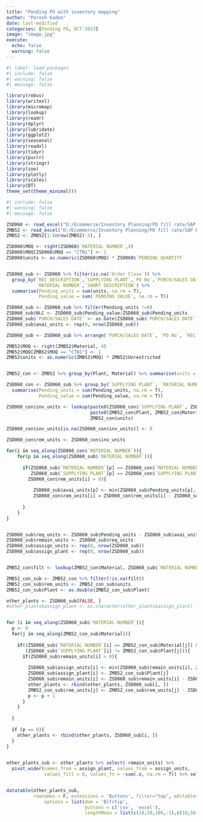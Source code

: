 ```yaml
---
title: "Pending PO with inventory mapping"
author: "Paresh Kadoo"
date: last-modified
categories: [Pending PO, OCT-2023]
image: "image.jpg"
execute:
  echo: false
  warning: false
---
```


```r
#| label: load-packages
#| include: false 
#| warning: false
#| message: false

library(rebus)
library(writexl)
library(micromap)
library(lookup)
library(readr)
library(dplyr)
library(lubridate)
library(ggplot2)
library(seasonal)
library(readxl)
library(tidyr)
library(purrr)
library(stringr)
library(zoo)
library(plotly)
library(scales)
library(DT)
theme_set(theme_minimal())
```

```r
#| include: false 
#| warning: false
#| message: false

ZSD060 <- read_excel("D:/Ecommerce/Inventory Planning/PO fill rate/SAP REPORTS SEP 12/ZSD060.XLSX", sheet = "Sheet1")
ZMB52 <- read_excel("D:/Ecommerce/Inventory Planning/PO fill rate/SAP REPORTS SEP 12/zmb52.XLSX", sheet = "Sheet1")
ZMB52 <- ZMB52[1:(nrow(ZMB52)-3), ]
```

```r

ZSD060$MOQ <- right(ZSD060$`MATERIAL NUMBER`,4)
ZSD060$MOQ[ZSD060$MOQ == "CTN1"] <- 1
ZSD060$units <- as.numeric(ZSD060$MOQ) * ZSD060$`PENDING QUANTITY`


ZSD060_sub <- ZSD060 %>% filter(is.na(`Order Close`)) %>% 
  group_by(`REC DESCRIPTION`,`SUPPLYING PLANT`,`PO No`,`PURCH/SALES DATE`,`DIVISON DESCRIPTION`,
           `MATERIAL NUMBER`,`SHORT DESCRIPTION`) %>% 
  summarise(Pending_units = sum(units, na.rm = T), 
            Pending_value = sum(`PENDING VALUE`, na.rm = T))

ZSD060_sub <- ZSD060_sub %>% filter(Pending_units !=0)
ZSD060_sub$NLC <- ZSD060_sub$Pending_value/ZSD060_sub$Pending_units
ZSD060_sub$`PURCH/SALES DATE` <- as.Date(ZSD060_sub$`PURCH/SALES DATE`)
ZSD060_sub$avai_units <- rep(0, nrow(ZSD060_sub))

ZSD060_sub <- ZSD060_sub %>% arrange(`PURCH/SALES DATE`, `PO No`, `REC DESCRIPTION`, `SUPPLYING PLANT`, `MATERIAL NUMBER`)

ZMB52$MOQ <- right(ZMB52$Material, 4)
ZMB52$MOQ[ZMB52$MOQ == "CTN1"] <- 1
ZMB52$units <- as.numeric(ZMB52$MOQ) * ZMB52$Unrestricted


ZMB52_con <- ZMB52 %>% group_by(Plant, Material) %>% summarise(units = sum(units, na.rm = T))

ZSD060_con <- ZSD060_sub %>% group_by(`SUPPLYING PLANT`, `MATERIAL NUMBER`) %>% 
  summarise(Pending_units = sum(Pending_units, na.rm = T), 
            Pending_value = sum(Pending_value, na.rm = T))

ZSD060_con$inv_units <- lookup(paste0(ZSD060_con$`SUPPLYING PLANT`, ZSD060_con$`MATERIAL NUMBER`), 
                               paste0(ZMB52_con$Plant, ZMB52_con$Material), 
                               ZMB52_con$units)

ZSD060_con$inv_units[is.na(ZSD060_con$inv_units)] <- 0

ZSD060_con$rem_units <- ZSD060_con$inv_units

for(i in seq_along(ZSD060_con$`MATERIAL NUMBER`)){
    for(p in seq_along(ZSD060_sub$`MATERIAL NUMBER`)){
      
      if(ZSD060_sub$`MATERIAL NUMBER`[p] == ZSD060_con$`MATERIAL NUMBER`[i] & 
         ZSD060_sub$`SUPPLYING PLANT`[p] == ZSD060_con$`SUPPLYING PLANT`[i] & 
        ZSD060_con$rem_units[i] > 0){
        
          ZSD060_sub$avai_units[p] <- min(ZSD060_sub$Pending_units[p], ZSD060_con$rem_units[i])
          ZSD060_con$rem_units[i] = ZSD060_con$rem_units[i] - ZSD060_sub$avai_units[p]
          
      } 
    }
}


ZSD060_sub$req_units <- ZSD060_sub$Pending_units - ZSD060_sub$avai_units
ZSD060_sub$remain_units <- ZSD060_sub$req_units
ZSD060_sub$assign_units <- rep(0, nrow(ZSD060_sub))
ZSD060_sub$assign_plant <- rep(0, nrow(ZSD060_sub))


ZMB52_con$filt <- lookup(ZMB52_con$Material, ZSD060_sub$`MATERIAL NUMBER`,  ZSD060_sub$`PO No`)

ZMB52_con_sub <- ZMB52_con %>% filter(!is.na(filt))
ZMB52_con_sub$rem_units <- ZMB52_con_sub$units
ZMB52_con_sub$Plant <- as.double(ZMB52_con_sub$Plant)

other_plants <- ZSD060_sub[FALSE, ]
#other_plants$assign_plant <- as.character(other_plants$assign_plant)


for (i in seq_along(ZSD060_sub$`MATERIAL NUMBER`)){
  p <- 0
  for(j in seq_along(ZMB52_con_sub$Material)){
    
    if((ZSD060_sub$`MATERIAL NUMBER`[i] == ZMB52_con_sub$Material[j]) & 
       (ZSD060_sub$`SUPPLYING PLANT`[i] != ZMB52_con_sub$Plant[j])){
      if(ZSD060_sub$remain_units[i] > 0){
        
        ZSD060_sub$assign_units[i] <- min(ZSD060_sub$remain_units[i], ZMB52_con_sub$rem_units[j])
        ZSD060_sub$assign_plant[i] <- ZMB52_con_sub$Plant[j]
        ZSD060_sub$remain_units[i] <- ZSD060_sub$remain_units[i] - ZSD060_sub$assign_units[i]
        other_plants <- rbind(other_plants, ZSD060_sub[i, ])
        ZMB52_con_sub$rem_units[j] <- ZMB52_con_sub$rem_units[j] - ZSD060_sub$assign_units[i]
        p <- p + 1
      }
    } 
      
  }
  
  if (p == 0){
    other_plants <- rbind(other_plants, ZSD060_sub[i, ])
  }
}
  

other_plants_sub <- other_plants %>% select(-remain_units) %>% 
  pivot_wider(names_from = assign_plant, values_from = assign_units, 
              values_fill = 0, values_fn = ~sum(.x, na.rm = T)) %>% select(-`0`)



```



```r

datatable(other_plants_sub, 
          rownames = F, extensions = 'Buttons', filter="top", editable=T, 
              options = list(dom = 'Blfrtip', 
                             buttons = c('csv', 'excel'), 
                             lengthMenu = list(c(10,50,100,-1),c(10,50,100,"All"))))


```
